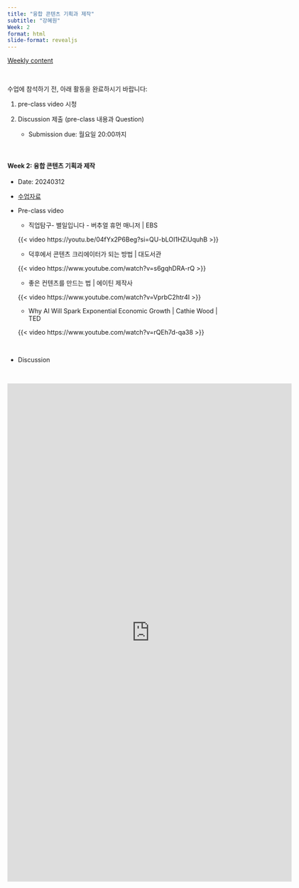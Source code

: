 ```yaml
---
title: "융합 콘텐츠 기획과 제작"
subtitle: "강혜원" 
Week: 2
format: html
slide-format: revealjs
---
```


[Weekly content](https://changjunlee.com/teaching/cul_tech_101/weekly_2/)

<br>

수업에 참석하기 전, 아래 활동을 완료하시기 바랍니다:

1.  pre-class video 시청

2.  Discussion 제출 (pre-class 내용과 Question)

    -   Submission due: 월요일 20:00까지

<br>

#### **Week 2: 융합 콘텐츠 기획과 제작**

-   Date: 20240312

-   [수업자료](content/cnt_w2_khw.pdf)

-   Pre-class video
 
    -   직업탐구- 별일입니다 - 버추얼 휴먼 매니저 \| EBS
    
    {{< video https://youtu.be/04fYx2P6Beg?si=QU-bLOI1HZiUquhB >}}

    -   덕후에서 콘텐츠 크리에이터가 되는 방법 \| 대도서관
    
    {{< video https://www.youtube.com/watch?v=s6gqhDRA-rQ >}}

    -   좋은 컨텐츠를 만드는 법 \| 에이틴 제작사

    {{< video https://www.youtube.com/watch?v=VprbC2htr4I >}}

    -   Why AI Will Spark Exponential Economic Growth \| Cathie Wood \| TED

    {{< video https://www.youtube.com/watch?v=rQEh7d-qa38 >}}

<br>

-   Discussion

<br>

<iframe src="https://docs.google.com/forms/d/e/1FAIpQLSeXKQPjHsc0AaeJgRkfVCKfJIEIEhIX52AJcZBi52iWF3OULg/viewform?embedded=true" width="640" height="1122" frameborder="0" marginheight="0" marginwidth="0">로드 중…</iframe>

